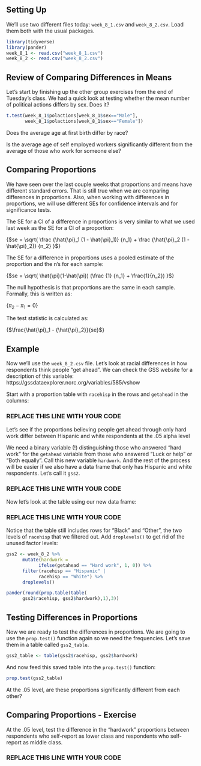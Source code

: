 ## Setting Up

We'll use two different files today: `week_8_1.csv` and `week_8_2.csv`. Load them both with the usual packages.


```r
library(tidyverse)
library(pander)
week_8_1 <- read.csv("week_8_1.csv")
week_8_2 <- read.csv("week_8_2.csv")
```

## Review of Comparing Differences in Means

Let's start by finishing up the other group exercises from the end of Tuesday's class. We had a quick look at testing whether the mean number of political actions differs by sex. Does it?

```r
t.test(week_8_1$polactions[week_8_1$sex=="Male"],
       week_8_1$polactions[week_8_1$sex=="Female"])
```

Does the average age at first birth differ by race?

Is the average age of self employed workers significantly different from the average of those who work for someone else?


## Comparing Proportions
We have seen over the last couple weeks that proportions and means have different standard errors. That is still true when we are comparing differences in proportions. Also, when working with differences in proportions, we will use different SEs for confidence intervals and for significance tests.

The SE for a CI of a difference in proportions is very similar to what we used last week as the SE for a CI of a proportion:

\Large{$se = \sqrt{ \frac {\hat{\pi}_1 (1 - \hat{\pi}_1)} {n_1} + \frac {\hat{\pi}_2 (1 - \hat{\pi}_2)} {n_2} }$}

The SE for a difference in proportions uses a pooled estimate of the proportion and the n's for each sample:

\Large{$se = \sqrt{ \hat{\pi}(1-\hat{\pi})  (\frac {1} {n_1} + \frac{1}{n_2})  }$}

The null hypothesis is that proportions are the same in each sample. Formally, this is written as:

\Large{$\pi_2 - \pi_1 = 0$}

The test statistic is calculated as:

\Large{$\frac{\hat{\pi}_1 - {\hat{\pi}_2}}{se}$}


## Example

Now we'll use the `week_8_2.csv` file. Let's look at racial differences in how respondents think people "get ahead". We can check the GSS website for a description of this variable: https://gssdataexplorer.norc.org/variables/585/vshow


Start with a proportion table with `racehisp` in the rows and `getahead` in the columns:

### REPLACE THIS LINE WITH YOUR CODE ###

Let's see if the proportions believing people get ahead through only hard work differ between Hispanic and white respondents at the .05 alpha level

We need a binary variable (!) distinguishing those who answered "hard work" for the `getahead` variable from those who answered "Luck or help" or "Both equally". Call this new variable `hardwork`. And the rest of the process will be easier if we also have a data frame that only has Hispanic and white respondents. Let's call it `gss2`.

### REPLACE THIS LINE WITH YOUR CODE ###

Now let's look at the table using our new data frame:

### REPLACE THIS LINE WITH YOUR CODE ###

Notice that the table still includes rows for "Black" and "Other", the two levels of `racehisp` that we filtered out. Add `droplevels()` to get rid of the unused factor levels:

```r
gss2 <- week_8_2 %>% 
      mutate(hardwork = 
            ifelse(getahead == "Hard work", 1, 0)) %>%
      filter(racehisp == "Hispanic" | 
            racehisp == "White") %>%
      droplevels()

pander(round(prop.table(table(
      gss2$racehisp, gss2$hardwork),1),3))
```

## Testing Differences in Proportions

Now we are ready to test the differences in proportions. We are going to use the `prop.test()` function again so we need the frequencies. Let's save them in a table called `gss2_table`.

```r
gss2_table <- table(gss2$racehisp, gss2$hardwork)
```

And now feed this saved table into the `prop.test()` function:

```r
prop.test(gss2_table)
```

At the .05 level, are these proportions significantly different from each other?


## Comparing Proportions - Exercise

At the .05 level, test the difference in the "hardwork" proportions between respondents who self-report as lower class and respondents who self-report as middle class.

### REPLACE THIS LINE WITH YOUR CODE ###
